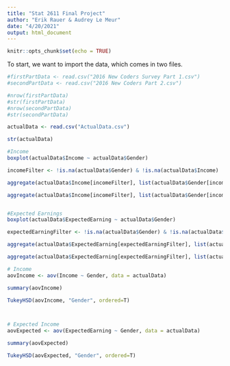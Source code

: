 ```yaml
---
title: "Stat 2611 Final Project"
author: "Erik Rauer & Audrey Le Meur"
date: "4/20/2021"
output: html_document
---
```


```r
knitr::opts_chunk$set(echo = TRUE)
```

To start, we want to import the data, which comes in two files.

```r
#firstPartData <- read.csv("2016 New Coders Survey Part 1.csv")
#secondPartData <- read.csv("2016 New Coders Part 2.csv")

#nrow(firstPartData)
#str(firstPartData)
#nrow(secondPartData)
#str(secondPartData)

actualData <- read.csv("ActualData.csv")

str(actualData)
```

```r
#Income
boxplot(actualData$Income ~ actualData$Gender)

incomeFilter <- !is.na(actualData$Gender) & !is.na(actualData$Income)

aggregate(actualData$Income[incomeFilter], list(actualData$Gender[incomeFilter]), mean)

aggregate(actualData$Income[incomeFilter], list(actualData$Gender[incomeFilter]), median)


#Expected Earnings
boxplot(actualData$ExpectedEarning ~ actualData$Gender)

expectedEarningFilter <- !is.na(actualData$Gender) & !is.na(actualData$ExpectedEarning)

aggregate(actualData$ExpectedEarning[expectedEarningFilter], list(actualData$Gender[expectedEarningFilter]), mean)

aggregate(actualData$ExpectedEarning[expectedEarningFilter], list(actualData$Gender[expectedEarningFilter]), median)
```


```r
# Income
aovIncome <- aov(Income ~ Gender, data = actualData)

summary(aovIncome)

TukeyHSD(aovIncome, "Gender", ordered=T)



# Expected Income
aovExpected <- aov(ExpectedEarning ~ Gender, data = actualData)

summary(aovExpected)

TukeyHSD(aovExpected, "Gender", ordered=T)
```


